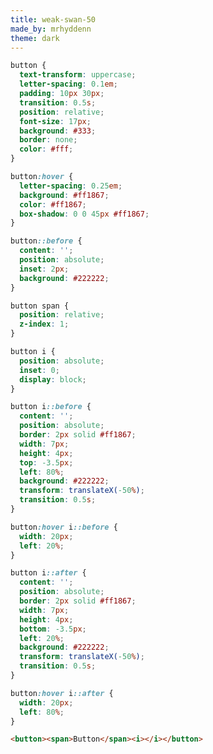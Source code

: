 ```yaml
---
title: weak-swan-50
made_by: mrhyddenn
theme: dark
---
```


```css
button {
  text-transform: uppercase;
  letter-spacing: 0.1em;
  padding: 10px 30px;
  transition: 0.5s;
  position: relative;
  font-size: 17px;
  background: #333;
  border: none;
  color: #fff;
}

button:hover {
  letter-spacing: 0.25em;
  background: #ff1867;
  color: #ff1867;
  box-shadow: 0 0 45px #ff1867;
}

button::before {
  content: '';
  position: absolute;
  inset: 2px;
  background: #222222;
}

button span {
  position: relative;
  z-index: 1;
}

button i {
  position: absolute;
  inset: 0;
  display: block;
}

button i::before {
  content: '';
  position: absolute;
  border: 2px solid #ff1867;
  width: 7px;
  height: 4px;
  top: -3.5px;
  left: 80%;
  background: #222222;
  transform: translateX(-50%);
  transition: 0.5s;
}

button:hover i::before {
  width: 20px;
  left: 20%;
}

button i::after {
  content: '';
  position: absolute;
  border: 2px solid #ff1867;
  width: 7px;
  height: 4px;
  bottom: -3.5px;
  left: 20%;
  background: #222222;
  transform: translateX(-50%);
  transition: 0.5s;
}

button:hover i::after {
  width: 20px;
  left: 80%;
}
```

```html
<button><span>Button</span><i></i></button>
```
